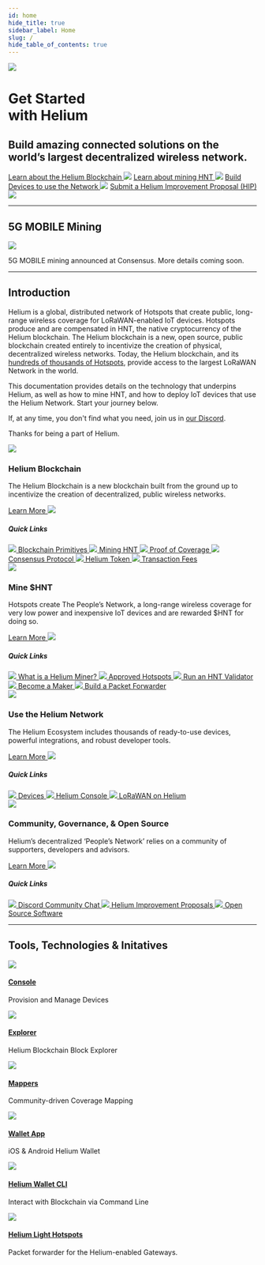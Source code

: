 ```yaml
---
id: home
hide_title: true
sidebar_label: Home
slug: /
hide_table_of_contents: true
---
```



<div class="container" style={{padding: 0}}>
	<div class="row">
	<div class="col col--12">
		<img className="docsheader" style={{marginBottom: 50}} src={useBaseUrl("img/home/docsheader.png")} />
	</div>
		<div class="col col--6">
			<h1 className="bigger">Get Started <br/>with Helium</h1>
			<h2 className="subtitle">Build amazing connected solutions on the world’s largest decentralized wireless network.</h2>
    	</div>
    	<div class="col col--6">
    		<a className="quicklink" href="/blockchain">Learn about the Helium Blockchain <img className="quicklinkarrow" src={useBaseUrl("img/quicklinkarrow.svg")} /></a>
    			<a className="quicklink quicklinkblue" href="/mine-hnt">Learn about mining HNT <img className="quicklinkarrow" src={useBaseUrl("img/quicklinkarrow.svg")} /></a>
    							<a className="quicklink quicklinkgreen" href="/use-the-network">Build Devices to use the Network <img className="quicklinkarrow" src={useBaseUrl("img/quicklinkarrow.svg")} /></a>
    			<a className="quicklink quicklinkred" href="/community-governance">Submit a Helium Improvement Proposal (HIP) <img className="quicklinkarrow" src={useBaseUrl("img/quicklinkarrow.svg")} /></a>
    	</div>
    </div>

</div>
<div class="container" style={{padding: 0}}>
<hr />
</div>

<div class="container" style={{ padding: 0 }}>
  <div class="row">
    <div class="col col--12">
      <h2>5G MOBILE Mining</h2>
    </div>
    <div class="col col--12">
      <img className="homeicon" src={useBaseUrl('img/5g-on-helium/5gheader-comingsoon.png')} />
    </div>
    <div class="col col--12">
      <p>5G MOBILE mining announced at Consensus. More details coming soon. </p>
    </div>
  </div>
</div>

<div class="container" style={{ padding: 0 }}>
  <hr />
</div>

<div class="container" style={{ padding: 0 }}>
  <div class="row">
  	<div class="col col--12">
  		<h2>Introduction</h2>
  	</div>
    <div class="col col--6">
    	<p>Helium is a global, distributed network of Hotspots that create public, long-range wireless coverage for LoRaWAN-enabled IoT devices. Hotspots produce and are compensated in HNT, the native cryptocurrency of the Helium blockchain. The Helium blockchain is a new, open source, public blockchain created entirely to incentivize the creation of physical, decentralized wireless networks. Today, the Helium blockchain, and its <a href="https://explorer.helium.com/hotspots">hundreds of thousands of Hotspots</a>, provide access to the largest LoRaWAN Network in the world.</p>
    </div>
    <div class="col col--6">
    	<p>This documentation provides details on the technology that underpins Helium, as well as how to mine HNT, and how to deploy IoT devices that use the Helium Network. Start your journey below. </p>
    	<p>If, at any time, you don't find what you need, join us in <a href="https://discord.gg/helium">our Discord</a>.</p>
    	<p style={{fontWeight: 600}}>Thanks for being a part of Helium.</p>
    </div>
  </div>
</div>

<div class="container" style={{ padding: 0, paddingTop: 100 }}>
  <div class="row">
    <div class="col col--6" style={{ marginBottom: 100 }}>
      <img className="homeicon" src={useBaseUrl('img/home/blockchainicon.png')} />
      <h3>Helium Blockchain</h3>
      <p className="podtext">
        The Helium Blockchain is a new blockchain built from the ground up to incentivize the
        creation of decentralized, public wireless networks.
      </p>
      <a href="/blockchain">
        Learn More <img className="linkarrow" src={useBaseUrl('img/icons/linkarrow.svg')} />
      </a>
      <h5>Quick Links</h5>
      <a className="block" href="/blockchain/blockchain-primitives">
        <img className="docicon" src={useBaseUrl('img/icons/docicon.svg')} /> Blockchain Primitives
      </a>
      <a className="block" href="/blockchain/mining">
        <img className="docicon" src={useBaseUrl('img/icons/docicon.svg')} /> Mining HNT
      </a>
      <a className="block" href="/blockchain/proof-of-coverage">
        <img className="docicon" src={useBaseUrl('img/icons/docicon.svg')} /> Proof of Coverage
      </a>
      <a className="block" href="/blockchain/consensus-protocol">
        <img className="docicon" src={useBaseUrl('img/icons/docicon.svg')} /> Consensus Protocol
      </a>
      <a className="block" href="/blockchain/helium-token">
        <img className="docicon" src={useBaseUrl('img/icons/docicon.svg')} /> Helium Token
      </a>
      <a className="block" href="/blockchain/transaction-fees">
        <img className="docicon" src={useBaseUrl('img/icons/docicon.svg')} /> Transaction Fees
      </a>
    </div>
    <div class="col col--6 blockblue" style={{ marginBottom: 100 }}>
      <img className="homeicon" src={useBaseUrl('img/home/mineicon.png')} />
      <h3>Mine $HNT</h3>
      <p className="podtext">
        Hotspots create The People’s Network, a long-range wireless coverage for very low power and
        inexpensive IoT devices and are rewarded $HNT for doing so.
      </p>
      <a href="/mine-hnt">
        Learn More <img className="linkarrow" src={useBaseUrl('img/icons/linkarrowblue.svg')} />
      </a>
      <h5>Quick Links</h5>
      <a className="block" href="/mine-hnt">
        <img className="docicon" src={useBaseUrl('img/icons/dociconblue.svg')} /> What is a Helium
        Miner?
      </a>
      <a className="block" href="https://helium.com/mine">
        <img className="docicon" src={useBaseUrl('img/icons/dociconblue.svg')} /> Approved Hotspots
      </a>
      <a className="block" href="/mine-hnt/validators">
        <img className="docicon" src={useBaseUrl('img/icons/dociconblue.svg')} /> Run an HNT
        Validator
      </a>
      <a className="block" href="/mine-hnt/full-hotspots/#becoming-a-maker">
        <img className="docicon" src={useBaseUrl('img/icons/dociconblue.svg')} /> Become a Maker
      </a>
      <a className="block" href="/mine-hnt/build-a-packet-forwarder">
        <img className="docicon" src={useBaseUrl('img/icons/dociconblue.svg')} /> Build a Packet
        Forwarder
      </a>
    </div>
    <div class="col col--6 blockgreen" style={{ marginBottom: 100 }}>
      <img className="homeicon" src={useBaseUrl('img/home/useicon.png')} />
      <h3>Use the Helium Network</h3>
      <p className="podtext">
        The Helium Ecosystem includes thousands of ready-to-use devices, powerful integrations, and
        robust developer tools.
      </p>
      <a href="/use-the-network">
        Learn More <img className="linkarrow" src={useBaseUrl('img/icons/linkarrowgreen.svg')} />
      </a>
      <h5>Quick Links</h5>
      <a className="block" href="/use-the-network/devices">
        <img className="docicon" src={useBaseUrl('img/icons/docicongreen.svg')} /> Devices
      </a>
      <a className="block" href="/use-the-network/console">
        <img className="docicon" src={useBaseUrl('img/icons/docicongreen.svg')} /> Helium Console
      </a>
      <a className="block" href="/lorawan-on-helium">
        <img className="docicon" src={useBaseUrl('img/icons/docicongreen.svg')} /> LoRaWAN on Helium
      </a>
    </div>
    <div class="col col--6 blockred" style={{ marginBottom: 100 }}>
      <img className="homeicon" src={useBaseUrl('img/home/communityicon.png')} />
      <h3>Community, Governance, & Open Source</h3>
      <p className="podtext">
        Helium’s decentralized ‘People’s Network’ relies on a community of supporters, developers
        and advisors.
      </p>
      <a href="/community-governance">
        Learn More <img className="linkarrow" src={useBaseUrl('img/icons/linkarrowred.svg')} />
      </a>
      <h5>Quick Links</h5>
      <a className="block" href="/community-governance#discord">
        <img className="docicon" src={useBaseUrl('img/icons/dociconred.svg')} /> Discord Community
        Chat
      </a>
      <a className="block" href="/community-governance#helium-improvement-proposals">
        <img className="docicon" src={useBaseUrl('img/icons/dociconred.svg')} /> Helium Improvement
        Proposals
      </a>
      <a className="block" href="/open-source/open-source">
        <img className="docicon" src={useBaseUrl('img/icons/dociconred.svg')} /> Open Source
        Software
      </a>
    </div>
  </div>
</div>
<div class="container" style={{ padding: 0 }}>
  <hr />
</div>
<div class="container" style={{ padding: 0, paddingTop: 100 }}>
  <div class="row">
    <div class="col col--12" style={{ marginBottom: 50 }}>
      <h2>Tools, Technologies & Initatives</h2>
    </div>
    <div class="col col--6">
      <div className="tech--item">
        <img className="techicon" src={useBaseUrl('img/home/console.svg')} />
        <div className="tech--item_text">
          <a href="/use-the-network/console">
            <h4>Console</h4>
          </a>
          <p>Provision and Manage Devices</p>
        </div>
      </div>
      <div className="tech--item">
        <img className="techicon" src={useBaseUrl('img/home/explorer.svg')} />
        <div className="tech--item_text">
          <a href="https://explorer.helium.com">
            <h4>Explorer</h4>
          </a>
          <p>Helium Blockchain Block Explorer</p>
        </div>
      </div>
      <div className="tech--item">
        <img className="techicon" src={useBaseUrl('img/home/mappers.svg')} />
        <div className="tech--item_text">
          <a href="https://mappers.helium.com">
            <h4>Mappers</h4>
          </a>
          <p>Community-driven Coverage Mapping</p>
        </div>
      </div>
      <div className="tech--item">
        <img className="techicon" src={useBaseUrl('img/home/walletapp.svg')} />
        <div className="tech--item_text">
          <a href="https://helium.com/app">
            <h4>Wallet App</h4>
          </a>
          <p>iOS & Android Helium Wallet</p>
        </div>
      </div>
    </div>
    <div class="col col--6">
      <div className="tech--item">
        <img className="techicon" src={useBaseUrl('img/home/cli.svg')} />
        <div className="tech--item_text">
          <a href="https://github.com/helium/helium-wallet-rs">
            <h4>Helium Wallet CLI</h4>
          </a>
          <p>Interact with Blockchain via Command Line</p>
        </div>
      </div>
      <div className="tech--item">
        <img className="techicon" src={useBaseUrl('img/home/longfi.svg')} />
        <div className="tech--item_text">
          <a href="https://github.com/helium/gateway-rs">
            <h4>Helium Light Hotspots</h4>
          </a>
          <p>Packet forwarder for the Helium-enabled Gateways.</p>
        </div>
      </div>
    </div>
  </div>
</div>
